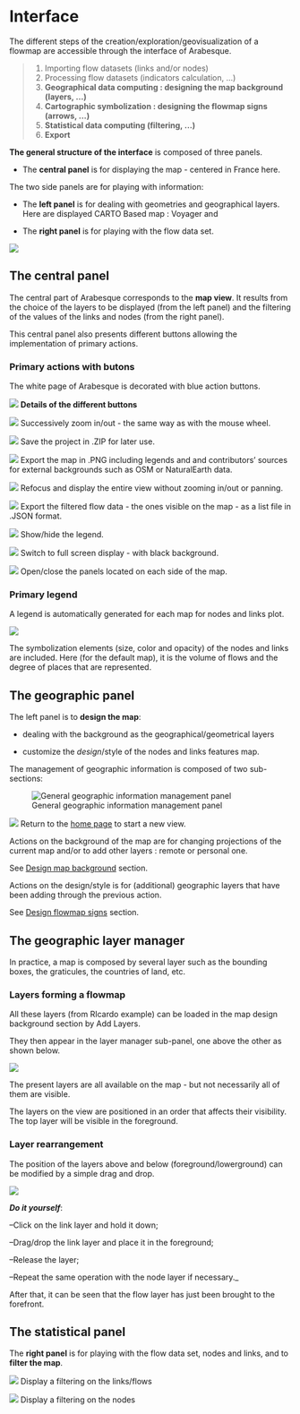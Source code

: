 # Interface

The different steps of the creation/exploration/geovisualization of a flowmap are accessible through the interface of Arabesque.


>1. Importing flow datasets (links and/or nodes)
>2. Processing flow datasets (indicators calculation, ...)
>3. **Geographical data computing : designing the map background (layers, ...)**
>4. **Cartographic symbolization : designing the flowmap signs (arrows, ...)**
>5. **Statistical data computing (filtering, ...)**
>7. **Export**


**The general structure of the interface** is composed of three panels.

- The **central panel** is for displaying the map - centered in France here.

The two side panels are for playing with information:

- The **left panel** is for dealing with geometries and geographical layers. Here are displayed CARTO Based map : Voyager and 

- The **right panel** is for playing with the flow data set.

![](images/panels_arabesque.png)


## The central panel

The central part of Arabesque corresponds to the **map view**. It results from the choice of the layers to be displayed (from the left panel) and the filtering of the values of the links and nodes (from the right panel).

This central panel also presents different buttons allowing the implementation of primary actions.

### Primary actions with butons

The white page of Arabesque is decorated with blue action buttons.

![](images/central_panel_clear.png)
**Details of the different buttons**

![](images/Buton_in_out.png) Successively zoom in/out - the same way as with the mouse wheel.

![](images/Buton_sauv.png) Save the project in .ZIP for later use.

![](images/Buton_export.png) Export the map in .PNG including legends and and contributors' sources for external backgrounds such as OSM or NaturalEarth data.

![](images/Buton_center.png) Refocus and display the entire view without zooming in/out or panning.

![](images/Buton_export.png) Export the filtered flow data - the ones visible on the map - as a list file in .JSON format.

![](images/Buton_leg.png) Show/hide the legend.

![](images/Buton_screen_black.png) Switch to full screen display - with black background.

![](images/Buton_open_panel.png) Open/close the panels located on each side of the map.


### Primary legend

A legend is automatically generated for each map for nodes and links plot.

![](images/center_legend.png)

The symbolization elements (size, color and opacity) of the nodes and links are included. Here (for the default map), it is the volume of flows and the degree of places that are represented.


## The geographic panel

The left panel is to **design the map**:

- dealing with the background as the geographical/geometrical layers 

- customize the _design_/style of the nodes and links features
map.

The management of geographic information is composed of two sub-sections:

![General geographic information management panel](images/geom_panel.png)

![](images/Buton_home.png) Return to the [home page](arabesque.ifsttar.fr) to start a new view.


Actions on the background of the map are for changing projections of the current map and/or to add other layers : remote or personal one. 

See [Design map background](./Design-map-background.html) section.

Actions on the design/style is for (additional) geographic layers that have been adding through the previous action. 

See [Design flowmap signs](./Design-flowmap-signs.html) section.

## The geographic layer manager

In practice, a map is composed by several layer such as the bounding boxes, the graticules, the countries of land, etc.


### Layers forming a flowmap

All these layers (from RIcardo example) can be loaded in the map design background section by Add Layers. 

They then appear in the layer manager sub-panel, one above the other as shown below.

![](images/RICardo_Design_signs_layers.png)

The present layers are all available on the map - but not necessarily all of them are visible.

The layers on the view are positioned in an order that affects their visibility. The top layer will be visible in the foreground.

### Layer rearrangement

The position of the layers above and below (foreground/lowerground) can be modified by a simple drag and drop.


![](images/RIcardo_layout_dragdrop.png)


_**Do it yourself**_: 

--Click on the link layer and hold it down;

--Drag/drop the link layer and place it in the foreground;

--Release the layer;

--Repeat the same operation with the node layer if necessary._


After that, it can be seen that the flow layer has just been brought to the forefront.


## The statistical panel

The **right panel** is for playing with the flow data set, nodes and links, and to **filter the map**.


![](images/icon_links_filtering.png) Display a filtering on the links/flows


![](images/icon_nodes_filtering.png) Display a filtering on the nodes

